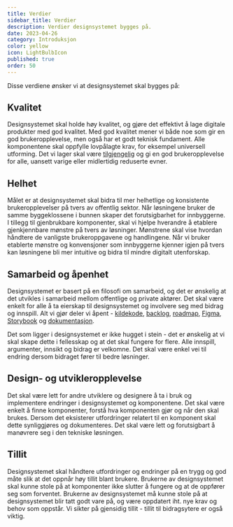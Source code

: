 ```yaml
---
title: Verdier
sidebar_title: Verdier
description: Verdier designsystemet bygges på.
date: 2023-04-26
category: Introduksjon
color: yellow
icon: LightBulbIcon
published: true
order: 50
---
```


Disse verdiene ønsker vi at designsystemet skal bygges på:

## Kvalitet
Designsystemet skal holde høy kvalitet, og gjøre det effektivt å lage digitale produkter med god kvalitet. Med god kvalitet mener vi både noe som gir en god brukeropplevelse, men også har et godt teknisk fundament. Alle komponentene skal oppfylle lovpålagte krav, for eksempel universell utforming. Det vi lager skal være [tilgjengelig](/no/fundamentals/introduction/accessibility) og gi en god brukeropplevelse for alle, uansett varige eller midlertidig reduserte evner.

## Helhet
Målet er at designsystemet skal bidra til mer helhetlige og konsistente brukeropplevelser på tvers av offentlig sektor. Når løsningene bruker de samme byggeklossene i bunnen skaper det forutsigbarhet for innbyggerne. I tillegg til gjenbrukbare komponenter, skal vi hjelpe hverandre å etablere gjenkjennbare mønstre på tvers av løsninger. Mønstrene skal vise hvordan håndtere de vanligste brukeroppgavene og handlingene. Når vi bruker etablerte mønstre og konvensjoner som innbyggerne kjenner igjen på tvers kan løsningene bli mer intuitive og bidra til mindre digitalt utenforskap.

## Samarbeid og åpenhet
Designsystemet er basert på en filosofi om samarbeid, og det er ønskelig at det utvikles i samarbeid mellom offentlige og private aktører. Det skal være enkelt for alle å ta eierskap til designsystemet og involvere seg med bidrag og innspill. Alt vi gjør deler vi åpent - [kildekode](https://github.com/digdir/designsystemet), [backlog](https://github.com/orgs/digdir/projects/3/views/1), [roadmap](https://github.com/orgs/digdir/projects/3/views/1?pane=issue&itemId=19744450), [Figma](https://www.figma.com/@designsystemet), [Storybook](https://storybook.designsystemet.no) og [dokumentasjon](https://www.designsystemet.no).

Det som ligger i designsystemet er ikke hugget i stein - det er ønskelig at vi skal skape dette i fellesskap og at det skal fungere for flere. Alle innspill, argumenter, innsikt og bidrag er velkomne. Det skal være enkel vei til endring dersom bidraget fører til bedre løsninger.

## Design- og utvikleropplevelse
Det skal være lett for andre utviklere og designere å ta i bruk og implementere endringer i designsystemet og komponentene. Det skal være enkelt å finne komponenter, forstå hva komponenten gjør og når den skal brukes. Dersom det eksisterer utfordringer relatert til en komponent skal dette synliggjøres og dokumenteres. Det skal være lett og forutsigbart å manøvrere seg i den tekniske løsningen.

## Tillit
Designsystemet skal håndtere utfordringer og endringer på en trygg og god måte slik at det oppnår høy tillit blant brukere. Brukerne av designsystemet skal kunne stole på at komponenter ikke slutter å fungere og at de oppfører seg som forventet. Brukerne av designsystemet må kunne stole på at designsystemet blir tatt godt vare på, og være oppdatert iht. nye krav og behov som oppstår. Vi sikter på gjensidig tillit - tillit til bidragsytere er også viktig.
